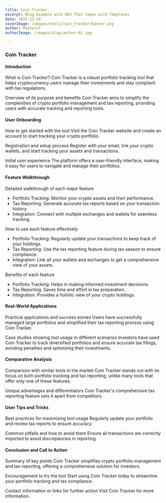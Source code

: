 ```yaml
---
title: Coin Tracker
excerpt: Blog Example with MDX That Comes with Templates
date: 2025-12-24
coverImage: /images/tools/coin_tracker/banner.png
author: Musharof
authorImage: /images/blog/author-02.jpg

---
```

### Coin Tracker

#### Introduction

What is Coin Tracker? Coin Tracker is a robust portfolio tracking tool that helps cryptocurrency users manage their investments and stay compliant with tax regulations.

Overview of its purpose and benefits Coin Tracker aims to simplify the complexities of crypto portfolio management and tax reporting, providing users with accurate tracking and reporting tools.

#### User Onboarding

How to get started with the tool Visit the Coin Tracker website and create an account to start tracking your crypto portfolio.

Registration and setup process Register with your email, link your crypto wallets, and start tracking your assets and transactions.

Initial user experience The platform offers a user-friendly interface, making it easy for users to navigate and manage their portfolios.

#### Feature Walkthrough

Detailed walkthrough of each major feature

-   Portfolio Tracking: Monitor your crypto assets and their performance.
-   Tax Reporting: Generate accurate tax reports based on your transaction history.
-   Integration: Connect with multiple exchanges and wallets for seamless tracking.

How to use each feature effectively

-   Portfolio Tracking: Regularly update your transactions to keep track of your holdings.
-   Tax Reporting: Use the tax reporting feature during tax season to ensure compliance.
-   Integration: Link all your wallets and exchanges to get a comprehensive view of your assets.

Benefits of each feature

-   Portfolio Tracking: Helps in making informed investment decisions.
-   Tax Reporting: Saves time and effort in tax preparation.
-   Integration: Provides a holistic view of your crypto holdings.

#### Real-World Applications

Practical applications and success stories Users have successfully managed large portfolios and simplified their tax reporting process using Coin Tracker.

Case studies showing tool usage in different scenarios Investors have used Coin Tracker to track diversified portfolios and ensure accurate tax filings, avoiding penalties and optimizing their investments.

#### Comparative Analysis

Comparison with similar tools in the market Coin Tracker stands out with its focus on both portfolio tracking and tax reporting, unlike many tools that offer only one of these features.

Unique advantages and differentiators Coin Tracker's comprehensive tax reporting feature sets it apart from competitors.

#### User Tips and Tricks

Best practices for maximizing tool usage Regularly update your portfolio and review tax reports to ensure accuracy.

Common pitfalls and how to avoid them Ensure all transactions are correctly imported to avoid discrepancies in reporting.

#### Conclusion and Call to Action

Summary of key points Coin Tracker simplifies crypto portfolio management and tax reporting, offering a comprehensive solution for investors.

Encouragement to try the tool Start using Coin Tracker today to streamline your portfolio tracking and tax compliance.

Contact information or links for further action Visit Coin Tracker for more information.